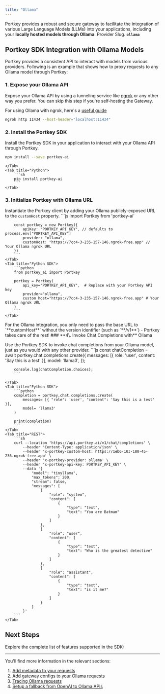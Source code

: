 ```yaml
---
title: "Ollama"
---
```


Portkey provides a robust and secure gateway to facilitate the integration of various Large Language Models (LLMs) into your applications, including your **locally hosted models through Ollama**.
<Note>
Provider Slug. **`ollama`**
</Note>
## Portkey SDK Integration with Ollama Models

Portkey provides a consistent API to interact with models from various providers. 
Following is an example that shows how to proxy requests to any Ollama model through Portkey:

### 1\. Expose your Ollama API
Expose your Ollama API by using a tunneling service like [ngrok](https://ngrok.com/) or any other way you prefer. You can skip this step if you're self-hosting the Gateway.

For using Ollama with ngrok, here's a [useful guide](https://github.com/ollama/ollama/blob/main/docs/faq.md#how-can-i-use-ollama-with-ngrok)
```sh
ngrok http 11434 --host-header="localhost:11434"
```

### 2\. Install the Portkey SDK

Install the Portkey SDK in your application to interact with your Ollama API through Portkey.
<Tabs>
    <Tab title="NodeJS">

```sh
npm install --save portkey-ai
```
    </Tab>
    <Tab title="Python">
        ```sh
        pip install portkey-ai
        ```
    </Tab>

  </Tabs>



### 3\. Initialize Portkey with Ollama URL

Instantiate the Portkey client by adding your Ollama publicly-exposed URL to the `customHost` property.
<Tabs>
    <Tab title="NodeJS SDK">
        ```js
        import Portkey from 'portkey-ai'

        const portkey = new Portkey({
            apiKey: "PORTKEY_API_KEY", // defaults to process.env["PORTKEY_API_KEY"]
            provider: "ollama",
            customHost: "https://7cc4-3-235-157-146.ngrok-free.app" // Your Ollama ngrok URL
        })
        ```
    </Tab>
    <Tab title="Python SDK">
        ```python
        from portkey_ai import Portkey

        portkey = Portkey(
            api_key="PORTKEY_API_KEY",  # Replace with your Portkey API key
            provider="ollama",
            custom_host="https://7cc4-3-235-157-146.ngrok-free.app" # Your Ollama ngrok URL
        )
        ```
    </Tab>

  </Tabs>


<Note>
For the Ollama integration, you only need to pass the base URL to `**customHost**` without the version identifier (such as `**/v1**`) - Portkey takes care of the rest!
</Note>
### **4\. Invoke Chat Completions with** Ollama

Use the Portkey SDK to invoke chat completions from your Ollama model, just as you would with any other provider.
<Tabs>
    <Tab title="NodeJS SDK">
        ```js
        const chatCompletion = await portkey.chat.completions.create({
            messages: [{ role: 'user', content: 'Say this is a test' }],
            model: 'llama3',
        });

        console.log(chatCompletion.choices);
        ```

    </Tab>
    <Tab title="Python SDK">
        ```python
        completion = portkey.chat.completions.create(
            messages= [{ "role": 'user', "content": 'Say this is a test' }],
            model= 'llama3'
        )

        print(completion)
        ```
    </Tab>
    <Tab title="REST">
        ```sh
        curl --location 'https://api.portkey.ai/v1/chat/completions' \
            --header 'Content-Type: application/json' \
            --header 'x-portkey-custom-host: https://1eb6-103-180-45-236.ngrok-free.app' \
            --header 'x-portkey-provider: ollama' \
            --header 'x-portkey-api-key: PORTKEY_API_KEY' \
            --data '{
                "model": "tinyllama",
                "max_tokens": 200,
                "stream": false,
                "messages": [
                    {
                        "role": "system",
                        "content": [
                            {
                                "type": "text",
                                "text": "You are Batman"
                            }
                        ]
                    },
                    {
                        "role": "user",
                        "content": [
                            {
                                "type": "text",
                                "text": "Who is the greatest detective"
                            }
                        ]
                    },
                    {
                        "role": "assistant",
                        "content": [
                            {
                                "type": "text",
                                "text": "is it me?"
                            }
                        ]
                    }
                ]
            }'
        ```
    </Tab>
  </Tabs>


## Next Steps

Explore the complete list of features supported in the SDK:
<Card title="SDK" href="/docs/api-reference/portkey-sdk-client">
</Card>

---

You'll find more information in the relevant sections:

1. [Add metadata to your requests](/docs/product/observability/metadata)
2. [Add gateway configs to your Ollama requests](/docs/product/ai-gateway/universal-api#ollama-in-configs)
3. [Tracing Ollama requests](/docs/product/observability/traces)
4. [Setup a fallback from OpenAI to Ollama APIs](/docs/product/ai-gateway/fallbacks)
